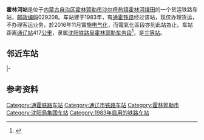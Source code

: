 {{noteTA
|1=zh-cn:始发车次; zh-hk:列車班次;
|2=zh-cn:车次; zh-hk:班次;
}}
{{Infobox China railway station
|车站名称 = 霍林河站
|图片 = 
|图片介绍 = 
|其他名称 = 
|车站拼音 = Huolinhe
|英文名称 = Huolinhe Railway Station
|车站代码 = 57179<ref>{{cite book|title=中华人民共和国铁路车站代码（GB/T 10302-2010）|publisher=中国标准出版社|year=2010|isbn=155066140495|ignore-isbn-error=true|pages=17}}</ref>
|电报码 = HND<ref>{{cite book|author=铁道部电子计算技术中心, 铁道部运输局|title=铁路车站站名代码表：TMIS使用|publisher=中国铁道出版社|location=北京|year=1998|isbn=9787113030995|pages=141}}</ref><ref>{{cite book|author=[[中华人民共和国铁道部|中华人民共和国铁道部]]|title=铁路电报站名略号（2012）|publisher=中国铁道出版社|location=北京|year=2012|unified=15113·3468|pages=57}}</ref>
|拼音码 = HLH
|车站类型 = 
|技术性质 = 
|业务性质 = 
|始建时间 = 
|开通运营 = 
|address = [[内蒙古自治区|内蒙古自治区]][[通辽市|通辽市]][[霍林郭勒市|霍林郭勒市]]
|coordinates = {{coord|45.445200|N|119.628213|E|display=inline,title}}
|归属 = [[沈阳铁路局|沈阳铁路局]][[霍林郭勒车务段|霍林郭勒车务段]]
|线路 = [[通霍铁路|通霍铁路]]、[[锡乌铁路|锡乌铁路]]
|车站等级 = [[三等站_(中国大陆)|三等站]]
|使用状态 = 运营中
|股道数目 = 
|正线 = 
|到发线 = 
|其它线 = 
|月台数目 = 
|侧式站台 = 
|岛式站台 = 
|站台面 = 
|网站 = 
|站线配置图 = 
|站线配置图宽度 = 
}}
'''霍林河站'''是位于[[内蒙古自治区|内蒙古自治区]][[霍林郭勒市|霍林郭勒市]][[沙尔呼热镇|沙尔呼热镇]][[霍林河煤田|霍林河煤田]]的一个货运铁路车站，[[邮政编码|邮政编码]]029208。车站建于1983年，有[[通霍铁路|通霍铁路]]经过该站，现仅办理货运，不办理客运业务，於2016年11月實施[[电气化|电气化]]，而電氣化區段亦到此站為止。车站距离[[通辽站|通辽站]]417[[公里|公里]]，隶属[[沈阳铁路局|沈阳铁路局]][[霍林郭勒车务段|霍林郭勒车务段]]<ref>{{cite news|author=张志华|url=http://www.ln.xinhuanet.com/ztjn/sytlj/2014-10/10/c_1112766597.htm|title=霍林郭勒车务段霍林河站拉响施工战役|publisher=[[沈阳铁路局|沈阳铁路局]]|date=2014-10-10|accessdate=2016-09-29|deadurl=yes|archiveurl=https://web.archive.org/web/20161002091618/http://www.ln.xinhuanet.com/ztjn/sytlj/2014-10/10/c_1112766597.htm|archivedate=2016-10-02}}</ref>，是[[三等站_(中铁)|三等站]]。

== 邻近车站 ==
{{start rail box|[[File:China_Railways.svg|16px]] [[中国铁路|中国铁路]]}}
{{s-inop|[[霍林郭勒站|霍林郭勒站]]|通霍线{{站|通辽}}方向<br />锡乌线{{站|乌兰浩特}}方向|rows=2}}
{{s-line|[[通霍铁路|通霍铁路]]<br />← 13km 霍林河站 {{0}}{{0}}{{0}}{{0}} {{0}}{{0}}}}
{{terminus}}
|-
{{s-line|[[锡乌铁路|锡乌铁路]]<br />← 13km 霍林河站 24km →}}
{{s-inop|[[苏吉达巴站|苏吉达巴站]]|{{站|锡林浩特}}方向}}
{{end box}}

== 参考资料 ==
{{reflist}}

{{通霍铁路}}
{{锡乌铁路}}
{{铁路车站小作品}}
{{内蒙古小作品}}

[[Category:通霍铁路车站|Category:通霍铁路车站]]
[[Category:通辽市铁路车站|Category:通辽市铁路车站]]
[[Category:霍林郭勒市|Category:霍林郭勒市]]
[[Category:沈阳局集团车站|Category:沈阳局集团车站]]
[[Category:1983年启用的铁路车站|Category:1983年启用的铁路车站]]